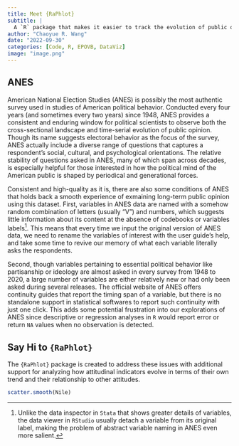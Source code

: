 ```yaml
---
title: Meet {RaPhlot}
subtitle: |
  A `R` package that makes it easier to track the evolution of public opinion in cumulative American National Election Studies for both individual questions and their connections.
author: "Chaoyue R. Wang"
date: "2022-09-30"
categories: [Code, R, EPOVB, DataViz]
image: "image.png"
---
```


## ANES

American National Election Studies (ANES) is possibly the most authentic survey used in studies of American political behavior. Conducted every four years (and sometimes every two years) since 1948, ANES provides a consistent and enduring window for political scientists to observe both the cross-sectional landscape and time-serial evolution of public opinion. Though its name suggests electoral behavior as the focus of the survey, ANES actually include a diverse range of questions that captures a respondent's social, cultural, and psychological orientations. The relative stability of questions asked in ANES, many of which span across decades, is especially helpful for those interested in how the political mind of the American public is shaped by periodical and generational forces.

Consistent and high-quality as it is, there are also some conditions of ANES that holds back a smooth experience of exmaining long-term public opinion using this dataset. First, variables in ANES data are named with a somehow random combination of letters (usually "V") and numbers, which suggests little information about its content at the absence of codebooks or variables labels[^1]. This means that every time we input the original version of ANES data, we need to rename the variables of interest with the user guide's help, and take some time to revive our memory of what each variable literally asks the respondents.

[^1]: Unlike the data inspector in `Stata` that shows greater details of variables, the data viewer in `RStudio` usually detach a variable from its original label, making the problem of abstract variable naming in ANES even more salient.

Second, though variables pertaining to essential political behavior like partisanship or ideology are almost asked in every survey from 1948 to 2020, a large number of variables are either relatively new or had only been asked during several releases. The official website of ANES offers continuity guides that report the timing span of a variable, but there is no standalone support in statistical softwares to report such continuity with just one click. This adds some potential frustration into our explorations of ANES since descriptive or regression analyses in `R` would report error or return `NA` values when no observation is detected.

## Say Hi to `{RaPhlot}`

The `{RaPhlot}` package is created to address these issues with additional support for analyzing how attitudinal indicators evolve in terms of their own trend and their relationship to other attitudes.

```r
scatter.smooth(Nile)
```
